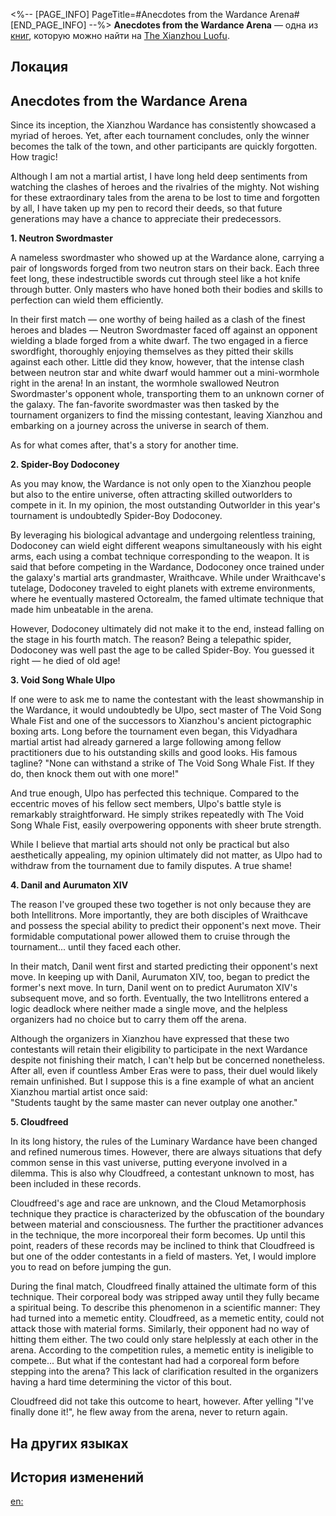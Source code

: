 <%-- [PAGE_INFO]
PageTitle=#Anecdotes from the Wardance Arena#
[END_PAGE_INFO] --%>
{{Дополнить}}
{{Книга Инфобокс
|id           = 397
|partIds      = 190692
|Название     = 
|Изображение  = Иконка Пергамент Сяньчжоу.png
|Мир          = The Xianzhou Luofu
|Томов        = 1
|Автор        = <!--нужно добавить-->
|Описание     = A manuscript about the tournament left behind by an unknown reporter. It is filled with half-truths and exaggerations, describing the amazing exploits of many contestants in a jaw-dropping manner...
|Том1         = {{tx}}
|Источник1    = {{tx|Отсутствует источник}}
|Персонажи    = 
|Фракции      = 
}}
'''Anecdotes from the Wardance Arena''' — одна из [[Книги|книг]], которую можно найти на [[The Xianzhou Luofu]].

==Локация==
{{Отметка карты|<!--название карты-->|<!--id отметки-->}}

==Anecdotes from the Wardance Arena==
Since its inception, the Xianzhou Wardance has consistently showcased a myriad of heroes. Yet, after each tournament concludes, only the winner becomes the talk of the town, and other participants are quickly forgotten. How tragic!

Although I am not a martial artist, I have long held deep sentiments from watching the clashes of heroes and the rivalries of the mighty. Not wishing for these extraordinary tales from the arena to be lost to time and forgotten by all, I have taken up my pen to record their deeds, so that future generations may have a chance to appreciate their predecessors.

'''1. Neutron Swordmaster'''

A nameless swordmaster who showed up at the Wardance alone, carrying a pair of longswords forged from two neutron stars on their back. Each three feet long, these indestructible swords cut through steel like a hot knife through butter. Only masters who have honed both their bodies and skills to perfection can wield them efficiently.

In their first match &mdash; one worthy of being hailed as a clash of the finest heroes and blades &mdash; Neutron Swordmaster faced off against an opponent wielding a blade forged from a white dwarf. The two engaged in a fierce swordfight, thoroughly enjoying themselves as they pitted their skills against each other. Little did they know, however, that the intense clash between neutron star and white dwarf would hammer out a mini-wormhole right in the arena! In an instant, the wormhole swallowed Neutron Swordmaster's opponent whole, transporting them to an unknown corner of the galaxy. The fan-favorite swordmaster was then tasked by the tournament organizers to find the missing contestant, leaving Xianzhou and embarking on a journey across the universe in search of them.

As for what comes after, that's a story for another time.

'''2. Spider-Boy Dodoconey'''

As you may know, the Wardance is not only open to the Xianzhou people but also to the entire universe, often attracting skilled outworlders to compete in it. In my opinion, the most outstanding Outworlder in this year's tournament is undoubtedly Spider-Boy Dodoconey.

By leveraging his biological advantage and undergoing relentless training, Dodoconey can wield eight different weapons simultaneously with his eight arms, each using a combat technique corresponding to the weapon. It is said that before competing in the Wardance, Dodoconey once trained under the galaxy's martial arts grandmaster, Wraithcave. While under Wraithcave's tutelage, Dodoconey traveled to eight planets with extreme environments, where he eventually mastered Octorealm, the famed ultimate technique that made him unbeatable in the arena.

However, Dodoconey ultimately did not make it to the end, instead falling on the stage in his fourth match. The reason? Being a telepathic spider, Dodoconey was well past the age to be called Spider-Boy. You guessed it right &mdash; he died of old age!

'''3. Void Song Whale Ulpo'''

If one were to ask me to name the contestant with the least showmanship in the Wardance, it would undoubtedly be Ulpo, sect master of The Void Song Whale Fist and one of the successors to Xianzhou's ancient pictographic boxing arts. Long before the tournament even began, this Vidyadhara martial artist had already garnered a large following among fellow practitioners due to his outstanding skills and good looks. His famous tagline? "None can withstand a strike of The Void Song Whale Fist. If they do, then knock them out with one more!"

And true enough, Ulpo has perfected this technique. Compared to the eccentric moves of his fellow sect members, Ulpo's battle style is remarkably straightforward. He simply strikes repeatedly with The Void Song Whale Fist, easily overpowering opponents with sheer brute strength.

While I believe that martial arts should not only be practical but also aesthetically appealing, my opinion ultimately did not matter, as Ulpo had to withdraw from the tournament due to family disputes. A true shame!

'''4. Danil and Aurumaton XIV'''

The reason I've grouped these two together is not only because they are both Intellitrons. More importantly, they are both disciples of Wraithcave and possess the special ability to predict their opponent's next move. Their formidable computational power allowed them to cruise through the tournament... until they faced each other.

In their match, Danil went first and started predicting their opponent's next move. In keeping up with Danil, Aurumaton XIV, too, began to predict the former's next move. In turn, Danil went on to predict Aurumaton XIV's subsequent move, and so forth. Eventually, the two Intellitrons entered a logic deadlock where neither made a single move, and the helpless organizers had no choice but to carry them off the arena.

Although the organizers in Xianzhou have expressed that these two contestants will retain their eligibility to participate in the next Wardance despite not finishing their match, I can't help but be concerned nonetheless. After all, even if countless Amber Eras were to pass, their duel would likely remain unfinished. But I suppose this is a fine example of what an ancient Xianzhou martial artist once said:<br />
"Students taught by the same master can never outplay one another."

'''5. Cloudfreed'''

In its long history, the rules of the Luminary Wardance have been changed and refined numerous times. However, there are always situations that defy common sense in this vast universe, putting everyone involved in a dilemma. This is also why Cloudfreed, a contestant unknown to most, has been included in these records.

Cloudfreed's age and race are unknown, and the Cloud Metamorphosis technique they practice is characterized by the obfuscation of the boundary between material and consciousness. The further the practitioner advances in the technique, the more incorporeal their form becomes. Up until this point, readers of these records may be inclined to think that Cloudfreed is but one of the odder contestants in a field of masters. Yet, I would implore you to read on before jumping the gun.

During the final match, Cloudfreed finally attained the ultimate form of this technique. Their corporeal body was stripped away until they fully became a spiritual being. To describe this phenomenon in a scientific manner: They had turned into a memetic entity. Cloudfreed, as a memetic entity, could not attack those with material forms. Similarly, their opponent had no way of hitting them either. The two could only stare helplessly at each other in the arena. According to the competition rules, a memetic entity is ineligible to compete... But what if the contestant had had a corporeal form before stepping into the arena? This lack of clarification resulted in the organizers having a hard time determining the victor of this bout.

Cloudfreed did not take this outcome to heart, however. After yelling "I've finally done it!", he flew away from the arena, never to return again.

==На других языках==
{{На других языках
|en   = Anecdotes from the Wardance Arena
|zhs  = 演武仪典擂台逸话
|zht  = 演武儀典擂台逸話
|ja   = 演武典礼・演武台秘話
|ko   = 연무 의식 연무장 일화
|es   = Anécdotas de la arena de la ceremonia de Habilidades Estelares de Combate
|fr   = Anecdotes de l'arène de la Danse martiale
|ru   = Анекдоты Церемонии боевых искусств
|th   = เรื่องราวเก็บตกจาก "พิธีดวลยุทธ์"
|vi   = Giai Thoại Võ Đài Lễ Diễn Võ
|de   = Anekdoten aus der Kampfkunstzeremonie-Arena
|id   = Anekdot dari Arena Ritual Bela Diri
|pt   = Anedotas da Arena da Dança da Guerra
}}

==История изменений==
{{История изменений|3.5}}

[[en:]]
